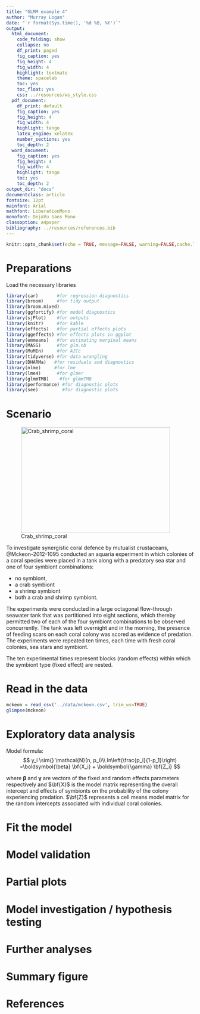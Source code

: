 ```yaml
---
title: "GLMM example 4"
author: "Murray Logan"
date: "`r format(Sys.time(), '%d %B, %Y')`"
output:
  html_document:
    code_folding: show
    collapse: no
    df_print: paged
    fig_caption: yes
    fig_height: 4
    fig_width: 4
    highlight: textmate
    theme: spacelab
    toc: yes
    toc_float: yes
    css: ../resources/ws_style.css
  pdf_document:
    df_print: default
    fig_caption: yes
    fig_height: 4
    fig_width: 4
    highlight: tango
    latex_engine: xelatex
    number_sections: yes
    toc_depth: 2
  word_document:
    fig_caption: yes
    fig_height: 4
    fig_width: 4
    highlight: tango
    toc: yes
    toc_depth: 2
output_dir: "docs"
documentclass: article
fontsize: 12pt
mainfont: Arial
mathfont: LiberationMono
monofont: DejaVu Sans Mono
classoption: a4paper
bibliography: ../resources/references.bib
---
```


```r
knitr::opts_chunk$set(echo = TRUE, message=FALSE, warning=FALSE,cache.lazy = FALSE, tidy='styler')
```

# Preparations

Load the necessary libraries

```r
library(car)       #for regression diagnostics
library(broom)     #for tidy output
library(broom.mixed)
library(ggfortify) #for model diagnostics
library(sjPlot)    #for outputs
library(knitr)     #for kable
library(effects)   #for partial effects plots
library(ggeffects) #for effects plots in ggplot
library(emmeans)   #for estimating marginal means
library(MASS)      #for glm.nb
library(MuMIn)     #for AICc
library(tidyverse) #for data wrangling
library(DHARMa)   #for residuals and diagnostics
library(nlme)     #for lme
library(lme4)      #for glmer
library(glmmTMB)    #for glmmTMB
library(performance) #for diagnostic plots
library(see)         #for diagnostic plots
```

# Scenario

![Crab_shrimp_coral](../resources/crab_shrimp_coral.jpg){width="400" height="284"}

To investigate synergistic coral defence by mutualist crustaceans,
@Mckeon-2012-1095 conducted an aquaria experiment in which colonies of a coral
species were placed in a tank along with a predatory sea star and one of four
symbiont combinations:

- no symbiont,
- a crab symbiont
- a shrimp symbiont
- both a crab and shrimp symbiont.

The experiments were conducted in a large octagonal flow-through seawater tank
that was partitioned into eight sections, which thereby permitted two of each of
the four symbiont combinations to be observed concurrently. The tank was left
overnight and in the morning, the presence of feeding scars on each coral colony
was scored as evidence of predation.  The experiments were repeated ten times,
each time with fresh coral colonies, sea stars and symbiont.

The ten experimental times represent blocks (random effects) within which the
symbiont type (fixed effect) are nested.

# Read in the data

```r
mckeon = read_csv('../data/mckeon.csv', trim_ws=TRUE)
glimpse(mckeon)
```


# Exploratory data analysis {.tabset .tabset-faded}

Model formula:
$$
y_i \sim{} \mathcal{N}(n, p_i)\\
ln\left(\frac{p_i}{1-p_1}\right) =\boldsymbol{\beta} \bf{X_i} + \boldsymbol{\gamma} \bf{Z_i}
$$

where $\boldsymbol{\beta}$ and $\boldsymbol{\gamma}$ are vectors of the fixed and random effects parameters respectively 
and $\bf{X}$ is the model matrix representing the overall intercept and effects of symbionts on the probability of the colony experiencing predation.
$\bf{Z}$ represents a cell means model matrix for the random intercepts associated with individual coral colonies.



# Fit the model {.tabset .tabset-faced}


# Model validation {.tabset .tabset-faded}


# Partial plots {.tabset .tabset-faded}


# Model investigation / hypothesis testing {.tabset .tabset-faded}


# Further analyses {.tabset .tabset-faded}



# Summary figure {.tabset .tabset-faded}


# References
